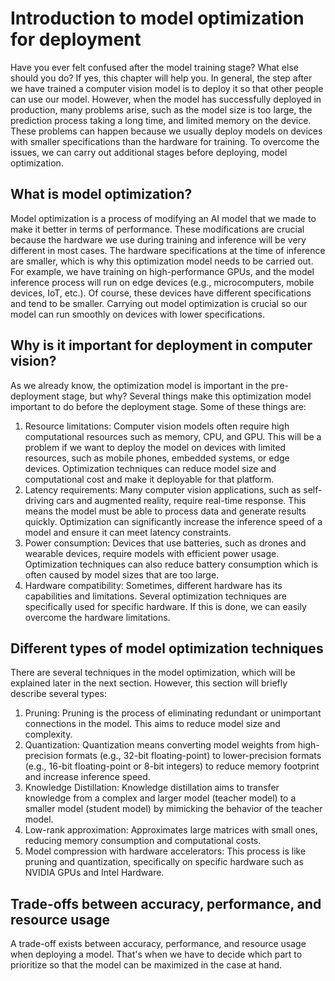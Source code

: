# Introduction to model optimization for deployment

Have you ever felt confused after the model training stage? What else should you do? If yes, this chapter will help you. In general, the step after we have trained a computer vision model is to deploy it so that other people can use our model. However, when the model has successfully deployed in production, many problems arise, such as the model size is too large, the prediction process taking a long time, and limited memory on the device. These problems can happen because we usually deploy models on devices with smaller specifications than the hardware for training. To overcome the issues, we can carry out additional stages before deploying, model optimization.

## What is model optimization?
Model optimization is a process of modifying an AI model that we made to make it better in terms of performance. These modifications are crucial because the hardware we use during training and inference will be very different in most cases. The hardware specifications at the time of inference are smaller, which is why this optimization model needs to be carried out. For example, we have training on high-performance GPUs, and the model inference process will run on edge devices (e.g., microcomputers, mobile devices, IoT, etc.). Of course, these devices have different specifications and tend to be smaller. Carrying out model optimization is crucial so our model can run smoothly on devices with lower specifications.

## Why is it important for deployment in computer vision?
As we already know, the optimization model is important in the pre-deployment stage, but why? Several things make this optimization model important to do before the deployment stage. Some of these things are:
1. Resource limitations: Computer vision models often require high computational resources such as memory, CPU, and GPU. This will be a problem if we want to deploy the model on devices with limited resources, such as mobile phones, embedded systems, or edge devices. Optimization techniques can reduce model size and computational cost and make it deployable for that platform.
2. Latency requirements: Many computer vision applications, such as self-driving cars and augmented reality, require real-time response. This means the model must be able to process data and generate results quickly. Optimization can significantly increase the inference speed of a model and ensure it can meet latency constraints.
3. Power consumption: Devices that use batteries, such as drones and wearable devices, require models with efficient power usage. Optimization techniques can also reduce battery consumption which is often caused by model sizes that are too large.
4. Hardware compatibility: Sometimes, different hardware has its capabilities and limitations. Several optimization techniques are specifically used for specific hardware. If this is done, we can easily overcome the hardware limitations.

## Different types of model optimization techniques
There are several techniques in the model optimization, which will be explained later in the next section. However, this section will briefly describe several types:
1. Pruning: Pruning is the process of eliminating redundant or unimportant connections in the model. This aims to reduce model size and complexity.
2. Quantization: Quantization means converting model weights from high-precision formats (e.g., 32-bit floating-point) to lower-precision formats (e.g., 16-bit floating-point or 8-bit integers) to reduce memory footprint and increase inference speed.
3. Knowledge Distillation: Knowledge distillation aims to transfer knowledge from a complex and larger model (teacher model) to a smaller model (student model) by mimicking the behavior of the teacher model.
4. Low-rank approximation: Approximates large matrices with small ones, reducing memory consumption and computational costs.
5. Model compression with hardware accelerators: This process is like pruning and quantization, specifically on specific hardware such as NVIDIA GPUs and Intel Hardware.

## Trade-offs between accuracy, performance, and resource usage
A trade-off exists between accuracy, performance, and resource usage when deploying a model. That's when we have to decide which part to prioritize so that the model can be maximized in the case at hand.
